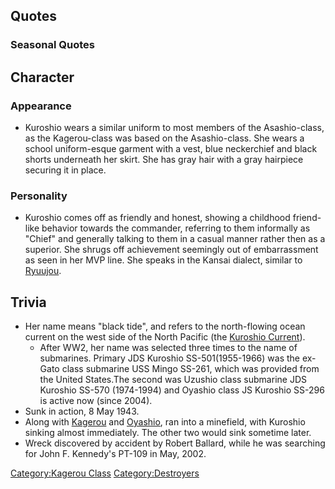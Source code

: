 {{ShipPageHeader}}

==Quotes==
{{ShipQuotes
|Introduction = 黒潮や、よろしゅうな。
|Introduction/En = I'm Kuroshio, nice to meet 'cha!
|Introduction/Note = She speaks in a distinctive Kansai dialect.

|Introduction/Kai Ni = 黒潮やぁ。うち、頼りになるで。今日もよろしゅな。
|Introduction/Kai Ni/En = I'm Kuroshio. I'm countin' on ya. Let's get along today too!

|Library = 大阪の民間造船所で建造された、陽炎型駆逐艦の3番艦、黒潮や。<br>こう見えても、スラバヤ沖海戦、南太平洋海戦、第三次ソロモン海戦などの激戦に参加したんやで。
|Library/En = Built in the Osaka Civilian Naval Yards, 3rd of the Kagerou-class Destroyers, Kuroshio.<br>Even though I look like this, I participated in such hard-fought battles as Surabaya, the South Pacific and the third Battle of Solomon, ya' know.

|Secretary 1 = はいー、今いくわ
|Secretary 1/En = Yep, I'm goin'!
|Secretary 1/Note = TL 司令はん as 'Commander' for informality

|Secretary 1/Kai = 司令はん、うちのこと呼んだ？
|Secretary 1/Kai/En = Commander, did'cha call me?

|Secretary 1/Kai Ni = 指令はん、うちに任しとき。
|Secretary 1/Kai Ni/En = Leave it to me, Commander.

|Secretary 2 = 司令はん、なんやろか？
|Secretary 2/En = Commander, what's up?

|Secretary 3 = あのー、うち、身体どこも悪くないで？
|Secretary 3/En = Hey, there's nothing wrong with my body, y'know?

|Secretary 3/Kai Ni = 指令はん、うち…あぁ、ごめん気にせんでええから。
|Secretary 3/Kai Ni/En = Commander, I... Ah, sorry, don' mind me.

|Idle/Kai = 司令はん？……司令はーん？聞こえてないんやろかぁ……。まあ、ええか。のんびりしよー。
|Idle/Kai/En = Commander? Commaaandeeer? Can yoouu heeeear me? ...Oh well. Guess I'll just take it easy then.

|Secretary Married = ぼちぼちやなあ
|Secretary Married/En = Bit-by-bit~

|Secretary Married/Kai = 司令はん、働き過ぎはいかんでぇ。ウチら、こう見えて心配してるんやでぇ。
|Secretary Married/Kai/En = It's no good to overwork yourself, Commander. It worries us when we see it.

|Wedding = う、うち……いつも司令の事、見てるんやで？ホンマやで？なぁ、信じてぇやー
|Wedding/En = I... I'm... always lookin' at the Commander, y'know? Really! C'mon, believe me...

|Looking At Scores = 司令に通信やで
|Looking At Scores/En = Letter for the Commander!

|Looking At Scores/Kai Ni = 指令はん、情報いるんやな？待っとき。
|Looking At Scores/Kai Ni/En = Ya want some info, Commander? Wait a min.

|Joining A Fleet = ほな、黒潮いっきまーす
|Joining A Fleet/En = Well then, Kuroshio, off I go!

|Joining A Fleet/Kai Ni = 十五駆、黒潮、いくで。
|Joining A Fleet/Kai Ni/En = DesDiv15, Kuroshio, here I go!

|Equipment 1 = はぁわぁ～、これはええ感じや
|Equipment 1/En = Hawa~ This is good stuff!

|Equipment 2 = うわぁ、うち、なんか強うなりよった
|Equipment 2/En = Whoa, somehow I'm gettin' stronger!

|Equipment 3 = ぼちぼちやなあ
|Equipment 3/En = Bit-by-bit~

|Supply = うわぁ、うち、なんか強うなりよった
|Supply/En = Whoa, somehow I'm gettin' stronger!

|Supply/Kai = よっしゃ、助かるわぁ～。
|Supply/Kai/En = Awesome, this will help~

|Docking Minor = ちぃ～とばかし、休みもらうで？
|Docking Minor/En = I'm just gonna rest for a bit~

|Docking Major = あたた……ほんま、体中が痛くてたまらんで。
|Docking Major/En = Oww... I can't really bear this level of pain...

|Docking Complete = 艦の修復が終わったんか？
|Docking Complete/En = The ship repair has been finished?

|Construction = 艦の建造が完了したわ
|Construction/En = A ship's construction is concluded

|Returning From Sortie = 艦隊帰投やなぁ
|Returning From Sortie/En = The fleet has returned~

|Starting A Sortie = くぅ～出撃かいな！　たまらんなぁ。
|Starting A Sortie/En = Ooh~ sortieing! I can't wait!

|Battle Start = ほな、砲雷撃戦開始や
|Battle Start/En = Well now, let's get this party started!
|Battle Start/Note = Lit. 'Well then, commencing naval battle'

|Battle Start/Kai = 敵艦隊発見や！ほな、黒潮に付いてきてぇ～。
|Battle Start/Kai/En = Enemy fleet spotted! C'mon, follow Kuroshio~!

|Battle Start/Kai Ni = ほな、始めるで。いくで！
|Battle Start/Kai Ni/En = Come on, we're startin'! Let's go!

|Attack = 当たってーな
|Attack/En = Hit 'em!

|Night Battle = ふふん、逃がさへんで
|Night Battle/En = Heheh, you ain't gettin' away!

|Night Attack = 直撃や
|Night Attack/En = Direct hit!

|MVP = たぁ～またま、たまたまやで。気にせんといてーや
|MVP/En = It just kind of happened that way, don't worry about me.
|MVP/Note = She's brushing off that she's MVP, implying 'don't worry about praising me'.

|Minor Damage 1 = うわっ。
|Minor Damage 1/En = Woah!

|Minor Damage 2 = あぁっ！
|Minor Damage 2/En = Argh!

|Major Damage = あか～ん……。こりゃあかんでぇ……。
|Major Damage/En = Man... this is bad...

|Sunk = うち、もう、あかん…さいならや…
|Sunk/En = I… I can't live any longer… Goodbye…
}}

===Seasonal Quotes===
{{Shipquoteseasonal
|SecondAnniversary2015 = 司令はん、今日は記念日やね？うちも嬉しいわ！。
|SecondAnniversary2015_EN = Commander, today is an anniversary right? Kuroshio is happy too!
|SecondAnniversary2015_Clip = {{Audio|file=Kuroshio_Second_Anniversary.ogg}}
|SecondAnniversary2015_Note =

|RainySeason2015 = 雨やね。雨の季節は、それはそれでええもんやね。
|RainySeason2015_EN = The rain huh. The season of rain, it is good in it's own way.
|RainySeason2015_Clip = {{Audio|file=Kuroshio_Rainy_Season_2015.ogg}}
|RainySeason2015_Note = 

|MidSummer2015 = 司令はん？一緒に海にいかへん？いや、遠征とかやなくて、砂浜や！
|MidSummer2015_EN = Commander? Why don't we go together to the sea? Nah, not to an expedition; to the sandy beach!
|MidSummer2015_Clip = {{Audio|file=Kuroshio_Mid-Summer_2015_Secretary_1.ogg}}
|MidSummer2015_Note =

|Christmas2015 = んんん！クリスマスケーキ美味しいわ！司令はん、あぁぁぁん。
|Christmas2015_EN = Mmm! Christmas cake is delicous! Commander, say aaanh~
|Christmas2015_Clip = {{Audio|file=Kuroshio_Christmas_2015.ogg}}
|Christmas2015_Note = 

|EndofYear2015 = もう今年もおしまいっちゅーことや。大掃除せな、大掃除。
|EndofYear2015_EN = This year is also about to end. Time to do cleaning.
|EndofYear2015_Clip = {{Audio|file=Kuroshio_End_of_Year_2015.ogg}}
|EndofYear2015_Note = 

|NewYear2016 = 司令はん、新年やね。今年もよろしゅう。
|NewYear2016_EN = Commander, it's new yea'. I'm countin' on you this year too.
|NewYear2016_Clip = {{Audio|file=Kuroshio_New_Year_2016.ogg}}
|NewYear2016_Note = 

|Setsubun2016 = 恵方巻ねぇ～。えーっと、今年はどっちやろ～？　こっちやろか。かぁ～むっ♪
|Setsubun2016_EN = Ehōmaki, huh~ Um, which direction it is this year? This way, is it? *nom*
|Setsubun2016_Clip = {{Audio|file=Kuroshio_Setsubun_2016.ogg}}
|Setsubun2016_Note = [[wikipedia:Sushi#Ehomaki|Ehōmaki]] are typically eaten while facing a particular "lucky direction" which is based on the year's zodiac sign and changes every year.

|Valentine2016 = 司令はん、ウチのチョコもあげるで。沢山食べてぇや！
|Valentine2016_EN = Commander, have some chocolate from me too~. Make sure to eat a lot~.
|Valentine2016_Clip = {{Audio|file=Kuroshio_Valentine_2016.ogg}}
|Valentine2016_Note = 

|WhiteDay2016 = 司令はん？チョコのお返し、まだやで。忘れてたらあかんで。待っとるで。
|WhiteDay2016_EN = Commander? I've still yet to git that return gift from ya? Ya better not forget. I'll be waitin'.
|WhiteDay2016_Clip = {{Audio|file=Kuroshio White Day 2016.ogg}}
|WhiteDay2016_Note =

|ThirdAnniversary2016 = 司令はん、今日は記念日やね？うちも嬉しいわぁ！
|ThirdAnniversary2016_EN = Commander, today is an anniversary, right? Kuroshio is happy, too!
|ThirdAnniversary2016_Clip = {{Audio|file=Kuroshio_Second_Anniversary.ogg}}
|ThirdAnniversary2016_Note = From [[Seasonal/Second_Anniversary]]

|RainySeason2016 = 雨やね。雨の季節は、それはそれでええもんやね。
|RainySeason2016_EN = The rain, huh. The season of rain - it is good in it's own way.
|RainySeason2016_Clip = {{Audio|file=Kuroshio Rainy Season 2015.ogg}}
|RainySeason2016_Note = ''From [[Seasonal/Rainy Season 2015|Rainy Season 2015]]''
}}

==Character==

===Appearance===
*Kuroshio wears a similar uniform to most members of the Asashio-class, as the Kagerou-class was based on the Asashio-class. She wears a school uniform-esque garment with a vest, blue neckerchief and black shorts underneath her skirt. She has gray hair with a gray hairpiece securing it in place.

===Personality===
*Kuroshio comes off as friendly and honest, showing a childhood friend-like behavior towards the commander, referring to them informally as "Chief" and generally talking to them in a casual manner rather then as a superior. She shrugs off achievement seemingly out of embarrassment as seen in her MVP line. She speaks in the Kansai dialect, similar to [[Ryuujou]].

==Trivia==
*Her name means "black tide", and refers to the north-flowing ocean current on the west side of the North Pacific (the [[wikipedia:Kuroshio_Current|Kuroshio Current]]).
**After WW2, her name was selected three times to the name of submarines. Primary JDS Kuroshio SS-501(1955-1966) was the ex-Gato class submarine USS Mingo SS-261, which was provided from the United States.The second was Uzushio class submarine JDS Kuroshio SS-570 (1974-1994) and Oyashio class JS Kuroshio SS-296 is active now (since 2004).
*Sunk in action, 8 May 1943.
* Along with [[Kagerou]] and [[Oyashio]], ran into a minefield, with Kuroshio sinking almost immediately. The other two would sink sometime later.
* Wreck discovered by accident by Robert Ballard, while he was searching for John F. Kennedy's PT-109 in May, 2002.


{{ShipPageFooter}}
[[Category:Kagerou Class]]
[[Category:Destroyers]]